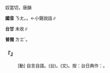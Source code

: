 
=={{ruby|囔|·ㄋㄤ}}==

奴當切，唐韻

'''國音''' <rt>ㄋㄤ</rt>。{{ruby|←|ㄋㄤ}}。←小聲說話∥

'''台甘''' 未收∥

'''普閩''' <rt>ㄌㆲˊ</rt>。

    

==='''『{{ruby|嘟|ㄉㄨ}}{{ruby|囔|·ㄋㄤ}}』'''===
: [動] 自言自語。(台){{ruby|自|ㄍㄚ}}{{ruby|己|ㄉㄧ˫/ㄍㄧ˫}}{{ruby|一|ㄐㄧㆵ ͘}}{{ruby|個|ㆤˊ}}{{ruby|人|ㄌㄤˊ}}{{ruby|詬|ㄍㄠㆷ ͘}}{{ruby|詬|ㄍㄠㆷ ͘}}{{ruby|念|ㄌㄧㆰ˫}}。{{ruby|自|ㄗㄨ˫}}{{ruby|言|ㆣㄧㄢˊ}}{{ruby|自|ㄗㄨ˫}}{{ruby|語|ㆣㄨˋ}}(文)。按：台日典作：{{ruby|<mark>&#xf99d8;</mark>|ㄍㄠㆷ ͘}}{{ruby|<mark>&#xf99d8;</mark>|ㄍㄠㆷ ͘}}{{ruby|念|ㄌㄧㆰ˫}}。
    
